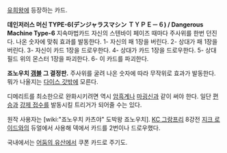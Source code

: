 [[유희왕]]에 등장하는 카드.

'''데인저러스 머신 TYPE-6(デンジャラスマシン ＴＹＰＥ－６) / Dangerous Machine Type-6'''
지속마법카드
자신의 스텐바이 페이즈 때마다 주사위를 한번 던진다. 나온 숫자에 맞춰 효과를 발동한다. 
1- 자신의 패 1장을 버린다. 
2- 상대가 패 1장을 버린다.
3- 자신이 카드 1장을 드로우한다.
4- 상대가 카드 1장을 드로우한다.
5- 상대 필드 위의 몬스터 1장을 파괴한다. 
6- 이 카드를 파괴한다. 

'''죠노우치 [[갬블]] 그 결정판.''' 주사위를 굴려 나온 숫자에 따라 무작위로 효과가 발동한다. 뭐가 나올지는 [[다이스 갓]]밖에 모른다.

디메리트를 최소한으로 완화시키려면 역시 [[암흑계]]나 [[마굉신]]과 같이 써야 한다. 일단 [[편승]]과 [[강제 접수]]를 발동시킬 트리거가 되어줄 수는 있다.

원작 사용자는 [wiki:"죠노우치 카츠야" 도박왕 죠노우치]. [[KC 그랑프리]] 8강전 [[지크 로이드]]와의 듀얼에서 사용해 덱에서 카드를 2번이나 드로우했다.

국내에서는 [[어둠의 유산]]에서 쿠폰 카드로 주기도.
